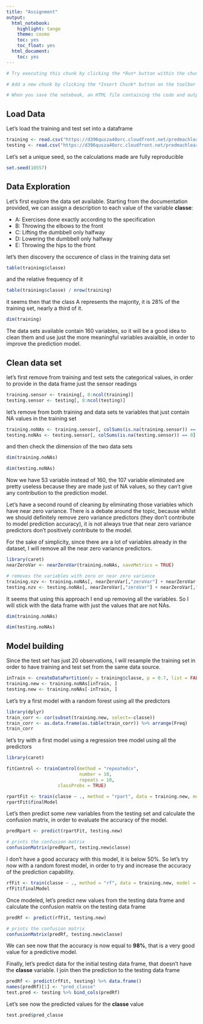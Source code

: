 ```yaml
---
title: "Assignment"
output:
  html_notebook:
    highlight: tango
    theme: cosmo
    toc: yes
    toc_float: yes
  html_document:
    toc: yes
---
```


```r
# Try executing this chunk by clicking the *Run* button within the chunk or by placing your cursor inside it and pressing *Ctrl+Shift+Enter*. 

# Add a new chunk by clicking the *Insert Chunk* button on the toolbar or by pressing *Ctrl+Alt+I*.

# When you save the notebook, an HTML file containing the code and output will be saved alongside it (click the *Preview* button or press *Ctrl+Shift+K* to preview the HTML file).

```

## Load Data

Let's load the training and test set into a dataframe

```r
training <- read.csv("https://d396qusza40orc.cloudfront.net/predmachlearn/pml-training.csv", na.strings = c("NA", "#DIV/0!", ""))
testing <- read.csv("https://d396qusza40orc.cloudfront.net/predmachlearn/pml-testing.csv", na.strings = c("NA", "#DIV/0!", ""))
```

Let's set a unique seed, so the calculations made are fully reproducible

```r
set.seed(10557)
```


## Data Exploration

Let's first explore the data set available. Starting from the documentation provided, we can assign a description to each value of the variable **classe**:

 - A: Exercises done exactly according to the specification
 - B: Throwing the elbows to the front
 - C: Lifting the dumbbell only halfway
 - D: Lowering the dumbbell only halfway
 - E: Throwing the hips to the front

let's then discovery the occurence of class in the training data set

```r
table(training$classe)
```

and the relative frequency of it

```r
table(training$classe) / nrow(training)
```

it seems then that the class A represents the majority, it is 28% of the training set, nearly a third of it.

```r
dim(training)
```

The data sets available contain 160 variables, so it will be a good idea to clean them and use just the more meaningful variables avaialble, in order to improve the prediction model.

## Clean data set

let's first remove from training and test sets the categorical values, in order to provide in the data frame just the sensor readings

```r
training.sensor <- training[, 8:ncol(training)]
testing.sensor <- testing[, 8:ncol(testing)]
```

let's remove from both training and data sets te variables that just contain NA values in the training set

```r
training.noNAs <- training.sensor[, colSums(is.na(training.sensor)) == 0]
testing.noNAs <- testing.sensor[, colSums(is.na(testing.sensor)) == 0]
```

and then check the dimension of the two data sets

```r
dim(training.noNAs)
```

```r
dim(testing.noNAs)
```

Now we have 53 variable instead of 160, the 107 variable eliminated are pretty useless because they are made just of NA values, so they can't give any contribution to the prediction model.

Let's have a second round of cleaning by eliminating those variables which have near zero variance. There is a debate around the topic, because whilst we should definitely remove zero variance predictors (they don't contribute to model prediction accuracy), it is not always true that near zero variance predictors don't positively contribute to the model.

For the sake of simplicity, since there are a lot of variables already in the dataset, I will remove all the near zero variance predictors.

```r
library(caret)
nearZeroVar <- nearZeroVar(training.noNAs, saveMetrics = TRUE)

# removes the variables with zero or near zero variance 
training.nzv <- training.noNAs[, nearZeroVar[,"zeroVar"] + nearZeroVar[,"nzv"] > 0]
testing.nzv <- testing.noNAs[, nearZeroVar[,"zeroVar"] + nearZeroVar[,"nzv"] > 0]
```

It seems that using this approach I end up removing all the variables. So I will stick with the data frame with just the values that are not NAs.

```r
dim(training.noNAs)
```

```r
dim(testing.noNAs)
```

## Model building

Since the test set has just 20 observations, I will resample the training set in order to have training and test set from the same data source.

```r
inTrain <- createDataPartition(y = training$classe, p = 0.7, list = FALSE)
training.new <- training.noNAs[inTrain, ]
testing.new <- training.noNAs[-inTrain, ]
```

Let's try a first model with a random forest using all the predictors

```r
library(dplyr)
train_corr <- cor(subset(training.new, select=-classe))
train_corr <- as.data.frame(as.table(train_corr)) %>% arrange(Freq)
train_corr
```

let's try with a first model using a regression tree model using all the predictors

```r
library(caret)

fitControl <- trainControl(method = "repeatedcv",
                           number = 10,
                           repeats = 10,
                   classProbs = TRUE)

rpartFit <- train(classe ~ ., method = "rpart", data = training.new, model = FALSE, preProcess = "scale", trControl = fitControl)
rpartFit$finalModel
```

Let's then predict some new variables from the testing set and calculate the confusion matrix, in order to evaluate the accuracy of the model.

```r
predRpart <- predict(rpartFit, testing.new)

# prints the confusion matrix
confusionMatrix(predRpart, testing.new$classe)
```

I don't have a good accuracy with this model, it is below 50%. So let's try now with a random forest model, in order to try and increase the accuracy of the prediction capability.

```r
rfFit <- train(classe ~ ., method = "rf", data = training.new, model = FALSE, preProcess = "scale", trControl = fitControl, ntree = 5)
rfFit$finalModel
```

Once modeled, let's predict new values from the testing data frame and calculate the confusion matrix on the testing data frame

```r
predRf <- predict(rfFit, testing.new)

# prints the confusion matrix
confusionMatrix(predRf, testing.new$classe)
```

We can see now that the accuracy is now equal to **98%**, that is a very good value for a predictive model.

Finally, let's predict data for the initial testing data frame, that doesn't have the **classe** variable. I join then the prediction to the testing data frame

```r
predRf <- predict(rfFit, testing) %>% data.frame()
names(predRf)[1] <- "pred_classe"
test.pred <- testing %>% bind_cols(predRf)
```

Let's see now the predicted values for the **classe** value

```r
test.pred$pred_classe
```

